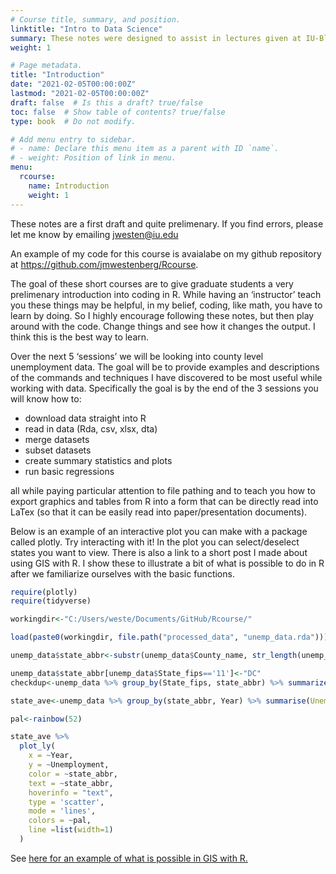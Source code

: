 ```yaml
---
# Course title, summary, and position.
linktitle: "Intro to Data Science"
summary: These notes were designed to assist in lectures given at IU-Bloomington for graduate students in Economics. The goal of the lectures and notes are to give graduate students a very prelimenary introduction into coding/working with data in R. Lectures given Spring 2021.
weight: 1

# Page metadata.
title: "Introduction"
date: "2021-02-05T00:00:00Z"
lastmod: "2021-02-05T00:00:00Z"
draft: false  # Is this a draft? true/false
toc: false  # Show table of contents? true/false
type: book  # Do not modify.

# Add menu entry to sidebar.
# - name: Declare this menu item as a parent with ID `name`.
# - weight: Position of link in menu.
menu: 
  rcourse:
    name: Introduction
    weight: 1
---
```


These notes are a first draft and quite prelimenary. If you find errors, please let me know by emailing <jwesten@iu.edu>

An example of my code for this course is avaialabe on my github repository at <https://github.com/jmwestenberg/Rcourse>.

The goal of these short courses are to give graduate students a very prelimenary introduction into coding in R. While having an 'instructor' teach you these things may be helpful, in my belief, coding, like math, you have to learn by doing. So I highly encourage following these notes, but then play around with the code. Change things and see how it changes the output. I think this is the best way to learn.

Over the next 5 'sessions' we will be looking into county level unemployment data. The goal will be to provide examples and descriptions of the commands and techniques I have discovered to be most useful while working with data. Specifically the goal is by the end of the 3 sessions you will know how to:

- download data straight into R
- read in data (Rda, csv, xlsx, dta)
- merge datasets
- subset datasets
- create summary statistics and plots
- run basic regressions 

all while paying particular attention to file pathing and to teach you how to export graphics and tables from R into a form that can be directly read into LaTex (so that it can be easily read into paper/presentation documents).

Below is an example of an interactive plot you can make with a package called plotly. Try interacting with it! In the plot you can select/deselect states you want to view. There is also a link to a short post I made about using GIS with R. I show these to illustrate a bit of what is possible to do in R after we familiarize ourselves with the basic functions.

```r
require(plotly)
require(tidyverse)

workingdir<-"C:/Users/weste/Documents/GitHub/Rcourse/"

load(paste0(workingdir, file.path("processed_data", "unemp_data.rda")))

unemp_data$state_abbr<-substr(unemp_data$County_name, str_length(unemp_data$County_name)-1, str_length(unemp_data$County_name))

unemp_data$state_abbr[unemp_data$State_fips=='11']<-"DC"
checkdup<-unemp_data %>% group_by(State_fips, state_abbr) %>% summarize(ave=mean(Unemp_rate))

state_ave<-unemp_data %>% group_by(state_abbr, Year) %>% summarise(Unemployment=sum(Unemployed)/sum(Labor_force))

pal<-rainbow(52)
```

```r
state_ave %>%
  plot_ly(
    x = ~Year,
    y = ~Unemployment,
    color = ~state_abbr,
    text = ~state_abbr,
    hoverinfo = "text",
    type = 'scatter',
    mode = 'lines',
    colors = ~pal,
    line =list(width=1)
  )

```

See [here for an example of what is possible in GIS with R.](https://jmwestenberg.github.io/post/mapping-with-leaflet/)
